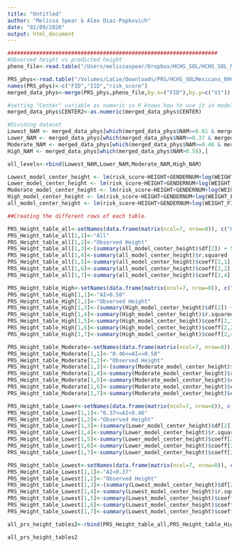 ```yaml
---
title: "Untitled"
author: "Melissa Spear & Alex Diaz-Papkovich"
date: "02/09/2020"
output: html_document
---
```


```r
##################################################################
#Observed height vs predicted height 
pheno_file<-read.table("/Users/melissaspear/Dropbox/HCHS_SOL/HCHS_SOL_Mexicans_admixed_95_full_pheno_010919.txt",header=T, sep='\t')

PRS_phys<-read.table("/Volumes/LaCie/Downloads/PRS/HCHS_SOLMexicans_090120_UKBB_snps_individual_polygenic_height_scores_phys_distance_1Mb_filter_TEST2.txt")
names(PRS_phys)<-c("FID","IID","risk_score")
merged_data_phys<-merge(PRS_phys,pheno_file,by.x=("FID"),by.y=c("V1"))

#setting "Center" variable as numeric so R knows how to use it in model 
merged_data_phys$CENTER2<-as.numeric(merged_data_phys$CENTER)

#Dividing dataset 
Lowest_NAM <- merged_data_phys[which(merged_data_phys$NAM>=0.01 & merged_data_phys$NAM<0.37),]
Lower_NAM <- merged_data_phys[which(merged_data_phys$NAM>=0.37 & merged_data_phys$NAM<0.46),]
Moderate_NAM <- merged_data_phys[which(merged_data_phys$NAM>=0.46 & merged_data_phys$NAM<=0.58),]
High_NAM <- merged_data_phys[which(merged_data_phys$NAM>0.58),]

all_levels<-rbind(Lowest_NAM,Lower_NAM,Moderate_NAM,High_NAM)

```

```r
Lowest_model_center_height <- lm(risk_score~HEIGHT+GENDERNUM+log(WEIGHT_FINAL_NORM_OVERALL)+CENTER2,data=Lowest_NAM)
Lower_model_center_height <- lm(risk_score~HEIGHT+GENDERNUM+log(WEIGHT_FINAL_NORM_OVERALL)+CENTER2,data=Lower_NAM)
Moderate_model_center_height <- lm(risk_score~HEIGHT+GENDERNUM+log(WEIGHT_FINAL_NORM_OVERALL)+CENTER2,data=Moderate_NAM)
High_model_center_height <- lm(risk_score~HEIGHT+GENDERNUM+log(WEIGHT_FINAL_NORM_OVERALL)+CENTER2,data=High_NAM)
all_model_center_height <- lm(risk_score~HEIGHT+GENDERNUM+log(WEIGHT_FINAL_NORM_OVERALL)+CENTER2,data=all_levels)
```

```r

##Creating the different rows of each table.

PRS_Height_table_all<-setNames(data.frame(matrix(ncol=7, nrow=0)), c("Group","X","N","R2","Effect","Std.Err","P"))
PRS_Height_table_all[1,1]<-"All"
PRS_Height_table_all[1,2]<-"Observed Height"
PRS_Height_table_all[1,3]<-(summary(all_model_center_height)$df[2]) + 5
PRS_Height_table_all[1,4]<-summary(all_model_center_height)$r.squared
PRS_Height_table_all[1,5]<-summary(all_model_center_height)$coeff[2,1]
PRS_Height_table_all[1,6]<-summary(all_model_center_height)$coeff[2,2]
PRS_Height_table_all[1,7]<-summary(all_model_center_height)$coeff[2,4]

PRS_Height_table_High<-setNames(data.frame(matrix(ncol=7, nrow=0)), c("Group","X","N","R2","Effect","Std.Err","P"))
PRS_Height_table_High[1,1]<-"AI>0.58"
PRS_Height_table_High[1,2]<-"Observed Height"
PRS_Height_table_High[1,3]<-(summary(High_model_center_height)$df[2]) + 5
PRS_Height_table_High[1,4]<-summary(High_model_center_height)$r.squared
PRS_Height_table_High[1,5]<-summary(High_model_center_height)$coeff[2,1]
PRS_Height_table_High[1,6]<-summary(High_model_center_height)$coeff[2,2]
PRS_Height_table_High[1,7]<-summary(High_model_center_height)$coeff[2,4]

PRS_Height_table_Moderate<-setNames(data.frame(matrix(ncol=7, nrow=0)), c("Group","X","N","R2","Effect","Std.Err","P"))
PRS_Height_table_Moderate[1,1]<-"0.46<=AI<=0.58"
PRS_Height_table_Moderate[1,2]<-"Observed Height"
PRS_Height_table_Moderate[1,3]<-(summary(Moderate_model_center_height)$df[2]) + 5
PRS_Height_table_Moderate[1,4]<-summary(Moderate_model_center_height)$r.squared
PRS_Height_table_Moderate[1,5]<-summary(Moderate_model_center_height)$coeff[2,1]
PRS_Height_table_Moderate[1,6]<-summary(Moderate_model_center_height)$coeff[2,2]
PRS_Height_table_Moderate[1,7]<-summary(Moderate_model_center_height)$coeff[2,4]

PRS_Height_table_Lower<-setNames(data.frame(matrix(ncol=7, nrow=0)), c("Group","X","N","R2","Effect","Std.Err","P"))
PRS_Height_table_Lower[1,1]<-"0.37<=AI<0.46"
PRS_Height_table_Lower[1,2]<-"Observed Height"
PRS_Height_table_Lower[1,3]<-(summary(Lower_model_center_height)$df[2]) + 5
PRS_Height_table_Lower[1,4]<-summary(Lower_model_center_height)$r.squared
PRS_Height_table_Lower[1,5]<-summary(Lower_model_center_height)$coeff[2,1]
PRS_Height_table_Lower[1,6]<-summary(Lower_model_center_height)$coeff[2,2]
PRS_Height_table_Lower[1,7]<-summary(Lower_model_center_height)$coeff[2,4]

PRS_Height_table_Lowest<-setNames(data.frame(matrix(ncol=7, nrow=0)), c("Group","X","N","R2","Effect","Std.Err","P"))
PRS_Height_table_Lowest[1,1]<-"AI<0.37"
PRS_Height_table_Lowest[1,2]<-"Observed Height"
PRS_Height_table_Lowest[1,3]<-(summary(Lowest_model_center_height)$df[2]) + 5
PRS_Height_table_Lowest[1,4]<-summary(Lowest_model_center_height)$r.squared
PRS_Height_table_Lowest[1,5]<-summary(Lowest_model_center_height)$coeff[2,1]
PRS_Height_table_Lowest[1,6]<-summary(Lowest_model_center_height)$coeff[2,2]
PRS_Height_table_Lowest[1,7]<-summary(Lowest_model_center_height)$coeff[2,4]

all_prs_height_tables2<-rbind(PRS_Height_table_all,PRS_Height_table_High,PRS_Height_table_Moderate,PRS_Height_table_Lower,PRS_Height_table_Lowest)

all_prs_height_tables2
```


